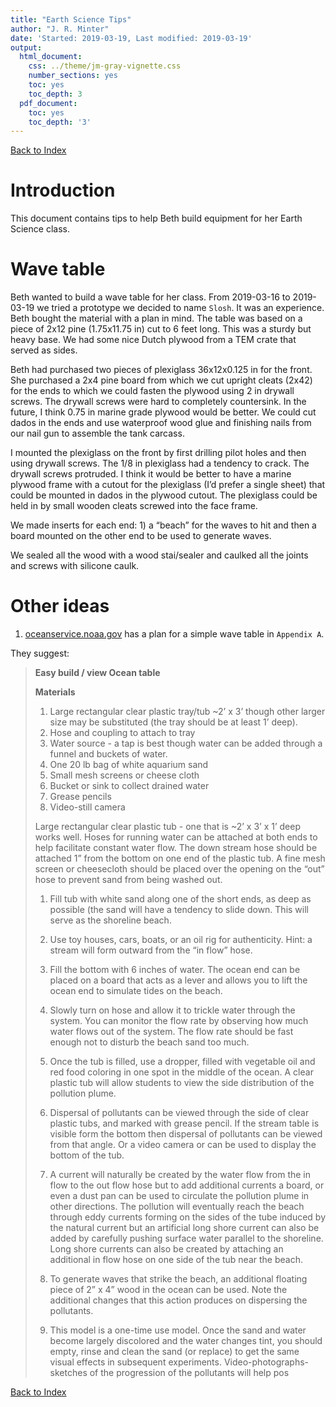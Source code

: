 ```yaml
---
title: "Earth Science Tips"
author: "J. R. Minter"
date: 'Started: 2019-03-19, Last modified: 2019-03-19'
output:
  html_document:
    css: ../theme/jm-gray-vignette.css
    number_sections: yes
    toc: yes
    toc_depth: 3
  pdf_document:
    toc: yes
    toc_depth: '3'
---
```


[Back to Index](../README.html)

# Introduction

This document contains tips to help Beth build equipment for her Earth Science
class.

# Wave table

Beth wanted to build a wave table for her class. From 2019-03-16 to 2019-03-19
we tried a prototype we decided to name `Slosh`. It was an experience. Beth
bought the material with a plan in mind. The table was based on a piece of
2x12 pine (1.75x11.75 in) cut to 6 feet long. This was a sturdy but heavy base.
We had some nice Dutch plywood from a TEM crate that served as sides.

Beth had purchased two pieces of plexiglass 36x12x0.125 in for the front.
She purchased a 2x4 pine board from which we cut upright cleats (2x42)
for the ends to which we could fasten the plywood using 2 in drywall screws.
The drywall screws were hard to completely countersink.  In the future, I think
0.75 in marine grade plywood would be better. We could cut dados in the ends and
use waterproof wood glue and finishing nails from our nail gun to assemble the
tank carcass.

I mounted the plexiglass on the front by first drilling pilot holes and then
using drywall screws. The 1/8 in plexiglass had a tendency to crack. The drywall
screws protruded. I think it would be better to have a marine plywood frame with
a cutout for the plexiglass (I'd prefer a single sheet) that could be mounted in
dados in the plywood cutout. The plexiglass could be held in by small wooden
cleats screwed into the face frame.

We made inserts for each end: 1) a "beach" for the waves to hit and then a board
mounted on the other end to be used to generate waves.

We sealed all the wood with a wood stai/sealer and caulked all the joints and
screws with silicone caulk.

# Other ideas

1. [oceanservice.noaa.gov](https://oceanservice.noaa.gov/education/pd/tidescurrents/applications/oilspill_model_lesson.html)
has a plan for a simple wave table in `Appendix A`.

They suggest:

> **Easy build / view Ocean table**
> 
> **Materials**
> 
> 1. Large rectangular clear plastic tray/tub ~2' x 3' though other larger size
> may be substituted (the tray should be at least 1' deep).    
> 2. Hose and coupling to attach to tray
> 3. Water source - a tap is best though water can be added through a funnel
> and buckets of water.
> 4. One 20 lb bag of white aquarium sand
> 5. Small mesh screens or cheese cloth
> 6. Bucket or sink to collect drained water
> 7. Grease pencils
> 8. Video-still camera
>
> Large rectangular clear plastic tub - one that is ~2' x 3' x 1' deep works
> well. Hoses for running water can be attached at both ends to help facilitate
> constant water flow. The down stream hose should be attached 1" from the
> bottom on one end of the plastic tub. A fine mesh screen or cheesecloth should
> be placed over the opening on the "out" hose to prevent sand from being washed
> out.
> 
> 1. Fill tub with white sand along one of the short ends, as deep as possible
> (the sand will have a tendency to slide down. This will serve as the shoreline
> beach.
> 
> 2. Use toy houses, cars, boats, or an oil rig for authenticity.
> Hint: a stream will form outward from the "in flow" hose.
>
>
> 3. Fill the bottom with 6 inches of water. The ocean end can be placed on a board
> that acts as a lever and allows you to lift the ocean end to simulate tides on
> the beach.
> 
> 4. Slowly turn on hose and allow it to trickle water through the system. You
> can monitor the flow rate by observing how much water flows out of the system.
> The flow rate should be fast enough not to disturb the beach sand too much.
>
> 5. Once the tub is filled, use a dropper, filled with vegetable oil and red
> food coloring in one spot in the middle of the ocean. A clear plastic tub will
> allow students to view the side distribution of the pollution plume.
> 
> 6. Dispersal of pollutants can be viewed through the side of clear plastic
> tubs, and marked with grease pencil. If the stream table is visible form the
> bottom then dispersal of pollutants can be viewed from that angle. Or a video
> camera or can be used to display the bottom of the tub.
> 
> 7. A current will naturally be created by the water flow from the in flow to
> the out flow hose but to add additional currents a board, or even a dust pan
> can be used to circulate the pollution plume in other directions. The
> pollution will eventually reach the beach through eddy currents forming on
> the sides of the tube induced by the natural current but an artificial long
> shore current can also be added by carefully pushing surface water parallel
> to the shoreline. Long shore currents can also be created by attaching an
> additional in flow hose on one side of the tub near the beach.
> 
> 8. To generate waves that strike the beach, an additional floating piece of
> 2" x 4" wood in the ocean can be used. Note the additional changes that this
> action produces on dispersing the pollutants.
>
> 9. This model is a one-time use model. Once the sand and water become largely
> discolored and the water changes tint, you should empty, rinse and clean the
> sand (or replace) to get the same visual effects in subsequent experiments.
> Video-photographs-sketches of the progression of the pollutants will help pos


[Back to Index](../README.html)